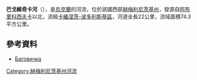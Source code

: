 '''巴戈維奇卡河'''（{{lang-uk|Баговичка}}），是[[烏克蘭|烏克蘭]]的河流，位於該國西部[[赫梅利尼茨基州|赫梅利尼茨基州]]，發源自[[阿布里科西夫卡_(卡緬涅茨-波多利斯基區)|阿布里科西夫卡]]以北，流經[[卡緬涅茨-波多利斯基區|卡緬涅茨-波多利斯基區]]，河道全長22公里，流域面積74.3平方公里。

==參考資料==
*[https://web.archive.org/web/20160324180453/http://vodgosp.km.ua/water-resources.php Баговичка]

{{DEFAULTSORT:Баговичка}}
[[Category:赫梅利尼茨基州河流|Category:赫梅利尼茨基州河流]]


{{Ukraine-river-stub}}